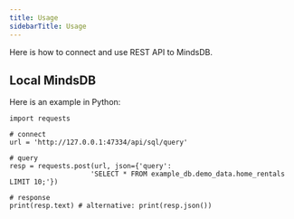```yaml
---
title: Usage
sidebarTitle: Usage
---
```


Here is how to connect and use REST API to MindsDB.

## Local MindsDB

Here is an example in Python:

```
import requests

# connect
url = 'http://127.0.0.1:47334/api/sql/query'

# query
resp = requests.post(url, json={'query':
                    'SELECT * FROM example_db.demo_data.home_rentals LIMIT 10;'})

# response
print(resp.text) # alternative: print(resp.json())
```
